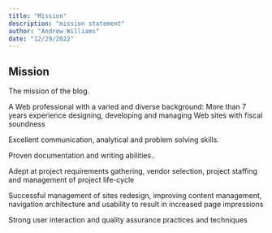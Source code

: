 ```yaml
---
title: "Mission"
description: "mission statement"
author: "Andrew Williams"
date: "12/29/2022"
---
```


## Mission
The mission of the blog.

A Web professional with a varied and diverse background:
More than 7 years experience designing, developing and managing Web sites with fiscal soundness

Excellent communication, analytical and problem solving skills.

Proven documentation and writing abilities..

Adept at project requirements gathering, vendor selection, project staffing and management of project life-cycle

Successful management of sites redesign, improving content management, navigation architecture and usability to result in increased page impressions

Strong user interaction and quality assurance practices and techniques
